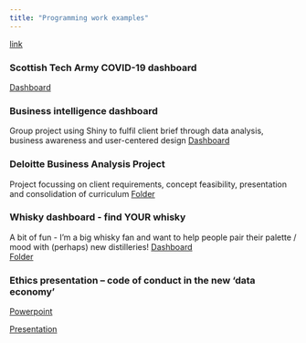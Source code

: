 ```yaml
---
title: "Programming work examples"
---
```

[link](www.rstudio.com)


### Scottish Tech Army COVID-19 dashboard
[Dashboard](https://thisisjohnnylau.shinyapps.io/COVID-19_scottish_tech_army/)

### Business intelligence dashboard
Group project using Shiny to fulfil client brief through data analysis, business awareness and user-centered design
[Dashboard](https://thisisjohnnylau.shinyapps.io/shiny_dashboard_project/)


### Deloitte Business Analysis Project
Project focussing on client requirements, concept feasibility, presentation and consolidation of curriculum
[Folder](https://github.com/ThisIsJohnnyLau/deloitte_productivity_project)

### Whisky dashboard - find YOUR whisky
A bit of fun - I'm a big whisky fan and want to help people pair their palette / mood with (perhaps) new distilleries!
[Dashboard](https://thisisjohnnylau.shinyapps.io/find_your_whisky/)</br>
[Folder](https://github.com/ThisIsJohnnyLau/whisky)

### Ethics presentation – code of conduct in the new ‘data economy’
[Powerpoint](https://github.com/ThisIsJohnnyLau/ethics_presentation/raw/master/Code%20of%20Conduct%20Presentation.pptx)


[Presentation](https://github.com/ThisIsJohnnyLau/ethics_presentation)